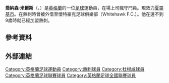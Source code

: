 {{noteTA|G1=足球|G2=EPL|G3=FAcup
|1=zh-hans:乔纳森;zh-hk:莊拿芬;zh-tw:喬納森;
|2=zh-hans:康科德流浪者; zh-hk:干哥特流浪;
}}
{{Infobox football biography
| name     = 喬納森·米爾斯<br />Jonathan Miles
| image          = 
| fullname       = 喬納森·大衛·米爾斯<br />''Jonathan David Miles''<ref>{{Cite news|title=Premier League Clubs submit Squad Lists|url=http://www.premierleague.com/content/dam/premierleague/site-content/News/publications/squad-lists/Premier-League-Squad-Lists-January-2014.pdf|publisher=Premier League|format=PDF|page=37|date=4 February 2014|accessdate=13 June 2014|archive-date=2014-03-16|archive-url=https://web.archive.org/web/20140316063138/http://www.premierleague.com/content/dam/premierleague/site-content/News/publications/squad-lists/Premier-League-Squad-Lists-January-2014.pdf|dead-url=yes}}</ref>
| birth_date    = {{birth date and age|1993|3|29|df=yes}}
| birth_place = [[英格蘭|英格蘭]][[科尔切斯特|科尔切斯特]]
| height         = {{height|m=1.88}}
| position       = [[守門員_(足球)|守門員]]
| currentclub    = [[夏靈基市足球會|夏靈基市]]
| clubnumber     = 
| youthyears1 = 2009–2012 | youthclubs1    = [[托特納姆熱刺足球俱樂部|熱刺]]
| years1 = 2012–2015 | clubs1 = [[托特納姆熱刺足球俱樂部|熱刺]]                | caps1 = 0 | goals1 = 0
| years2 = 2013       | clubs2 = → [[达根汉姆和雷德布里奇足球俱乐部|达根汉姆]] | caps2 = 2 | goals2 = 0
| years3 = 2014       | clubs3 = → [[懷特豪克足球俱樂部|懷特豪克]]             | caps3 = 4 | goals3 = 0 
| years4 = 2015–2019 | clubs4 = [[艾贝斯费特联足球俱乐部|艾贝斯费特联]]        | caps4 = 0 | goals4 = 0 
| years5 = 2016       | clubs5 = → [[干哥特流浪足球會|干哥特流浪]]             | caps5 = 3 | goals5 = 0
| years6 = 2017       | clubs6 = → [[高士樸足球會|高士樸]]                     | caps6 = 2 | goals6 = 0
| years7 = 2017       | clubs7 = → [[馬格特足球會|馬格特]]                     | caps7 = 6 | goals7 = 0
| years8 = 2019       | clubs8 = [[馬格特足球會|馬格特]]                        | caps8 = 6 | goals8 = 0
| years9 = 2019–2020 | clubs9 = [[拉姆斯蓋特足球俱樂部|拉姆斯蓋特]]            | caps9 = 10| goals9 = 0
| years10= 2020–     | clubs10= [[夏靈基市足球會|夏靈基市]]                    | caps10= 12| goals10= 0<!-- https://www.footballwebpages.co.uk/haringey-borough/appearances/jonathon-miles/838906 -->
| pcupdate = 2020年5月7日
| ntupdate =
}}
'''喬納森·米爾斯'''（'''{{lang-en|Jonathan Miles}}'''，{{bd|1993年|3月29日}}）是[[英格蘭|英格蘭]]的一位[[足球|足球]]運動員，在場上司職守門員。現效力[[夏靈基市足球會|夏靈基市]]。在熱刺時曾被外借至懷特豪克足球俱樂部（Whitehawk F.C.）。他在還不到9歲時就已經加盟熱刺。

==參考資料==
{{reflist}}

==外部連結==

{{DEFAULTSORT:Miles, Jonathan}}
[[Category:英格蘭足球運動員|Category:英格蘭足球運動員]]
[[Category:熱刺球員|Category:熱刺球員]]
[[Category:杜根咸球員|Category:杜根咸球員]]
[[Category:英格蘭足球聯賽球員|Category:英格蘭足球聯賽球員]]
[[Category:英格蘭足球全國聯賽球員|Category:英格蘭足球全國聯賽球員]]